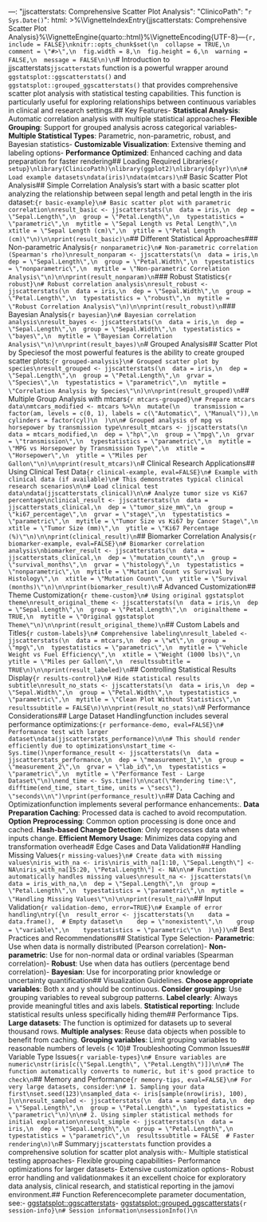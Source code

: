 ---\ntitle: \"jjscatterstats: Comprehensive Scatter Plot Analysis\"\nauthor: \"ClinicoPath\"\ndate: \"`r Sys.Date()`\"\nformat: html\nvignette: >\n  %\\VignetteIndexEntry{jjscatterstats: Comprehensive Scatter Plot Analysis}\n  %\\VignetteEngine{quarto::html}\n  %\\VignetteEncoding{UTF-8}\n---\n\n```{r, include = FALSE}\nknitr::opts_chunk$set(\n  collapse = TRUE,\n  comment = \"#>\",\n  fig.width = 8,\n  fig.height = 6,\n  warning = FALSE,\n  message = FALSE\n)\n```\n\n# Introduction to jjscatterstats\n\nThe `jjscatterstats` function is a powerful wrapper around `ggstatsplot::ggscatterstats()` and `ggstatsplot::grouped_ggscatterstats()` that provides comprehensive scatter plot analysis with statistical testing capabilities. This function is particularly useful for exploring relationships between continuous variables in clinical and research settings.\n\n## Key Features\n\n- **Statistical Analysis**: Automatic correlation analysis with multiple statistical approaches\n- **Flexible Grouping**: Support for grouped analysis across categorical variables\n- **Multiple Statistical Types**: Parametric, non-parametric, robust, and Bayesian statistics\n- **Customizable Visualization**: Extensive theming and labeling options\n- **Performance Optimized**: Enhanced caching and data preparation for faster rendering\n\n## Loading Required Libraries\n\n```{r setup}\nlibrary(ClinicoPath)\nlibrary(ggplot2)\nlibrary(dplyr)\n\n# Load example datasets\ndata(iris)\ndata(mtcars)\n```\n\n# Basic Scatter Plot Analysis\n\n## Simple Correlation Analysis\n\nLet's start with a basic scatter plot analyzing the relationship between sepal length and petal length in the iris dataset:\n\n```{r basic-example}\n# Basic scatter plot with parametric correlation\nresult_basic <- jjscatterstats(\n  data = iris,\n  dep = \"Sepal.Length\",\n  group = \"Petal.Length\",\n  typestatistics = \"parametric\",\n  mytitle = \"Sepal Length vs Petal Length\",\n  xtitle = \"Sepal Length (cm)\",\n  ytitle = \"Petal Length (cm)\"\n)\n\nprint(result_basic)\n```\n\n## Different Statistical Approaches\n\n### Non-parametric Analysis\n\n```{r nonparametric}\n# Non-parametric correlation (Spearman's rho)\nresult_nonparam <- jjscatterstats(\n  data = iris,\n  dep = \"Sepal.Length\",\n  group = \"Petal.Width\",\n  typestatistics = \"nonparametric\",\n  mytitle = \"Non-parametric Correlation Analysis\"\n)\n\nprint(result_nonparam)\n```\n\n### Robust Statistics\n\n```{r robust}\n# Robust correlation analysis\nresult_robust <- jjscatterstats(\n  data = iris,\n  dep = \"Sepal.Width\",\n  group = \"Petal.Length\",\n  typestatistics = \"robust\",\n  mytitle = \"Robust Correlation Analysis\"\n)\n\nprint(result_robust)\n```\n\n### Bayesian Analysis\n\n```{r bayesian}\n# Bayesian correlation analysis\nresult_bayes <- jjscatterstats(\n  data = iris,\n  dep = \"Sepal.Length\",\n  group = \"Sepal.Width\",\n  typestatistics = \"bayes\",\n  mytitle = \"Bayesian Correlation Analysis\"\n)\n\nprint(result_bayes)\n```\n\n# Grouped Analysis\n\n## Scatter Plot by Species\n\nOne of the most powerful features is the ability to create grouped scatter plots:\n\n```{r grouped-analysis}\n# Grouped scatter plot by species\nresult_grouped <- jjscatterstats(\n  data = iris,\n  dep = \"Sepal.Length\",\n  group = \"Petal.Length\",\n  grvar = \"Species\",\n  typestatistics = \"parametric\",\n  mytitle = \"Correlation Analysis by Species\"\n)\n\nprint(result_grouped)\n```\n\n## Multiple Group Analysis with mtcars\n\n```{r mtcars-grouped}\n# Prepare mtcars data\nmtcars_modified <- mtcars %>%\n  mutate(\n    transmission = factor(am, levels = c(0, 1), labels = c(\"Automatic\", \"Manual\")),\n    cylinders = factor(cyl)\n  )\n\n# Grouped analysis of mpg vs horsepower by transmission type\nresult_mtcars <- jjscatterstats(\n  data = mtcars_modified,\n  dep = \"hp\",\n  group = \"mpg\",\n  grvar = \"transmission\",\n  typestatistics = \"parametric\",\n  mytitle = \"MPG vs Horsepower by Transmission Type\",\n  xtitle = \"Horsepower\",\n  ytitle = \"Miles per Gallon\"\n)\n\nprint(result_mtcars)\n```\n\n# Clinical Research Applications\n\n## Using Clinical Test Data\n\n```{r clinical-example, eval=FALSE}\n# Example with clinical data (if available)\n# This demonstrates typical clinical research scenarios\n\n# Load clinical test data\ndata(jjscatterstats_clinical)\n\n# Analyze tumor size vs Ki67 percentage\nclinical_result <- jjscatterstats(\n  data = jjscatterstats_clinical,\n  dep = \"tumor_size_mm\",\n  group = \"ki67_percentage\",\n  grvar = \"stage\",\n  typestatistics = \"parametric\",\n  mytitle = \"Tumor Size vs Ki67 by Cancer Stage\",\n  xtitle = \"Tumor Size (mm)\",\n  ytitle = \"Ki67 Percentage (%)\"\n)\n\nprint(clinical_result)\n```\n\n## Biomarker Correlation Analysis\n\n```{r biomarker-example, eval=FALSE}\n# Biomarker correlation analysis\nbiomarker_result <- jjscatterstats(\n  data = jjscatterstats_clinical,\n  dep = \"mutation_count\",\n  group = \"survival_months\",\n  grvar = \"histology\",\n  typestatistics = \"nonparametric\",\n  mytitle = \"Mutation Count vs Survival by Histology\",\n  xtitle = \"Mutation Count\",\n  ytitle = \"Survival (months)\"\n)\n\nprint(biomarker_result)\n```\n\n# Advanced Customization\n\n## Theme Customization\n\n```{r theme-custom}\n# Using original ggstatsplot theme\nresult_original_theme <- jjscatterstats(\n  data = iris,\n  dep = \"Sepal.Length\",\n  group = \"Petal.Length\",\n  originaltheme = TRUE,\n  mytitle = \"Original ggstatsplot Theme\"\n)\n\nprint(result_original_theme)\n```\n\n## Custom Labels and Titles\n\n```{r custom-labels}\n# Comprehensive labeling\nresult_labeled <- jjscatterstats(\n  data = mtcars,\n  dep = \"wt\",\n  group = \"mpg\",\n  typestatistics = \"parametric\",\n  mytitle = \"Vehicle Weight vs Fuel Efficiency\",\n  xtitle = \"Weight (1000 lbs)\",\n  ytitle = \"Miles per Gallon\",\n  resultssubtitle = TRUE\n)\n\nprint(result_labeled)\n```\n\n## Controlling Statistical Results Display\n\n```{r results-control}\n# Hide statistical results subtitle\nresult_no_stats <- jjscatterstats(\n  data = iris,\n  dep = \"Sepal.Width\",\n  group = \"Petal.Width\",\n  typestatistics = \"parametric\",\n  mytitle = \"Clean Plot Without Statistics\",\n  resultssubtitle = FALSE\n)\n\nprint(result_no_stats)\n```\n\n# Performance Considerations\n\n## Large Dataset Handling\n\nThe function includes several performance optimizations:\n\n```{r performance-demo, eval=FALSE}\n# Performance test with larger dataset\ndata(jjscatterstats_performance)\n\n# This should render efficiently due to optimizations\nstart_time <- Sys.time()\nperformance_result <- jjscatterstats(\n  data = jjscatterstats_performance,\n  dep = \"measurement_1\",\n  group = \"measurement_2\",\n  grvar = \"lab_id\",\n  typestatistics = \"parametric\",\n  mytitle = \"Performance Test - Large Dataset\"\n)\nend_time <- Sys.time()\n\ncat(\"Rendering time:\", difftime(end_time, start_time, units = \"secs\"), \"seconds\\n\")\nprint(performance_result)\n```\n\n## Data Caching and Optimization\n\nThe function implements several performance enhancements:\n\n1. **Data Preparation Caching**: Processed data is cached to avoid recomputation\n2. **Option Preprocessing**: Common option processing is done once and cached\n3. **Hash-based Change Detection**: Only reprocesses data when inputs change\n4. **Efficient Memory Usage**: Minimizes data copying and transformation overhead\n\n# Edge Cases and Data Validation\n\n## Handling Missing Values\n\n```{r missing-values}\n# Create data with missing values\niris_with_na <- iris\niris_with_na[1:10, \"Sepal.Length\"] <- NA\niris_with_na[15:20, \"Petal.Length\"] <- NA\n\n# Function automatically handles missing values\nresult_na <- jjscatterstats(\n  data = iris_with_na,\n  dep = \"Sepal.Length\",\n  group = \"Petal.Length\",\n  typestatistics = \"parametric\",\n  mytitle = \"Handling Missing Values\"\n)\n\nprint(result_na)\n```\n\n## Input Validation\n\n```{r validation-demo, error=TRUE}\n# Example of error handling\ntry({\n  result_error <- jjscatterstats(\n    data = data.frame(),  # Empty dataset\n    dep = \"nonexistent\",\n    group = \"variable\",\n    typestatistics = \"parametric\"\n  )\n})\n```\n\n# Best Practices and Recommendations\n\n## Statistical Type Selection\n\n- **Parametric**: Use when data is normally distributed (Pearson correlation)\n- **Non-parametric**: Use for non-normal data or ordinal variables (Spearman correlation)\n- **Robust**: Use when data has outliers (percentage bend correlation)\n- **Bayesian**: Use for incorporating prior knowledge or uncertainty quantification\n\n## Visualization Guidelines\n\n1. **Choose appropriate variables**: Both x and y should be continuous\n2. **Consider grouping**: Use grouping variables to reveal subgroup patterns\n3. **Label clearly**: Always provide meaningful titles and axis labels\n4. **Statistical reporting**: Include statistical results unless specifically hiding them\n\n## Performance Tips\n\n1. **Large datasets**: The function is optimized for datasets up to several thousand rows\n2. **Multiple analyses**: Reuse data objects when possible to benefit from caching\n3. **Grouping variables**: Limit grouping variables to reasonable numbers of levels (< 10)\n\n# Troubleshooting Common Issues\n\n## Variable Type Issues\n\n```{r variable-types}\n# Ensure variables are numeric\nstr(iris[c(\"Sepal.Length\", \"Petal.Length\")])\n\n# The function automatically converts to numeric, but it's good practice to check\n```\n\n## Memory and Performance\n\n```{r memory-tips, eval=FALSE}\n# For very large datasets, consider:\n# 1. Sampling your data first\nset.seed(123)\nsampled_data <- iris[sample(nrow(iris), 100), ]\n\nresult_sampled <- jjscatterstats(\n  data = sampled_data,\n  dep = \"Sepal.Length\",\n  group = \"Petal.Length\",\n  typestatistics = \"parametric\"\n)\n\n# 2. Using simpler statistical methods for initial exploration\nresult_simple <- jjscatterstats(\n  data = iris,\n  dep = \"Sepal.Length\",\n  group = \"Petal.Length\",\n  typestatistics = \"parametric\",\n  resultssubtitle = FALSE  # Faster rendering\n)\n```\n\n# Summary\n\nThe `jjscatterstats` function provides a comprehensive solution for scatter plot analysis with:\n\n- Multiple statistical testing approaches\n- Flexible grouping capabilities\n- Performance optimizations for larger datasets\n- Extensive customization options\n- Robust error handling and validation\n\nThis makes it an excellent choice for exploratory data analysis, clinical research, and statistical reporting in the jamovi environment.\n\n## Function Reference\n\nFor complete parameter documentation, see:\n\n- [ggstatsplot::ggscatterstats](https://indrajeetpatil.github.io/ggstatsplot/reference/ggscatterstats.html)\n- [ggstatsplot::grouped_ggscatterstats](https://indrajeetpatil.github.io/ggstatsplot/reference/grouped_ggscatterstats.html)\n\n```{r session-info}\n# Session information\nsessionInfo()\n```

